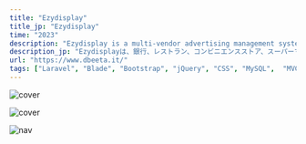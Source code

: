 ```yaml
---
title: "Ezydisplay"
title_jp: "Ezydisplay"
time: "2023"
description: "Ezydisplay is a multi-vendor advertising management system designed for displays in various businesses, including banks, restaurants, convenience stores, and supermarkets. The system allows companies to easily add and manage advertisement, scheduling them to display according to a specified roster. Additionally, banks can utilize the system to display real-time money exchange rates and other relevant information."
description_jp: "Ezydisplayは、銀行、レストラン、コンビニエンスストア、スーパーマーケットなどのさまざまなビジネス向けのマルチベンダー広告管理システムです。このシステムは、企業が簡単に広告を追加および管理し、指定されたロースターに従って表示するようにスケジュールできるようにします。さらに、銀行では、このシステムを使用して、リアルタイムの為替レートやその他の関連情報を表示できます。"
url: "https://www.dbeeta.it/"
tags: ["Laravel", "Blade", "Bootstrap", "jQuery", "CSS", "MySQL",  "MVC", "HTML5", "Git"] #
---
```

<Image
  src="https://res.cloudinary.com/dsprb0p8v/image/upload/v1702818404/portfolio/projects/ezydisplay/image.png"
  alt="cover"
  width={2267}
  height={1280}
/>

<Image
  src="https://res.cloudinary.com/dsprb0p8v/image/upload/v1702818404/portfolio/projects/ezydisplay/2_13_eltup9.png"
  alt="cover"
  width={2267}
  height={1280}
/>

<Image
  src="https://res.cloudinary.com/dsprb0p8v/image/upload/v1702818381/portfolio/projects/ezydisplay/2_14_fehaqa.png"
  alt="nav"
  width={1408}
  height={927}
/>